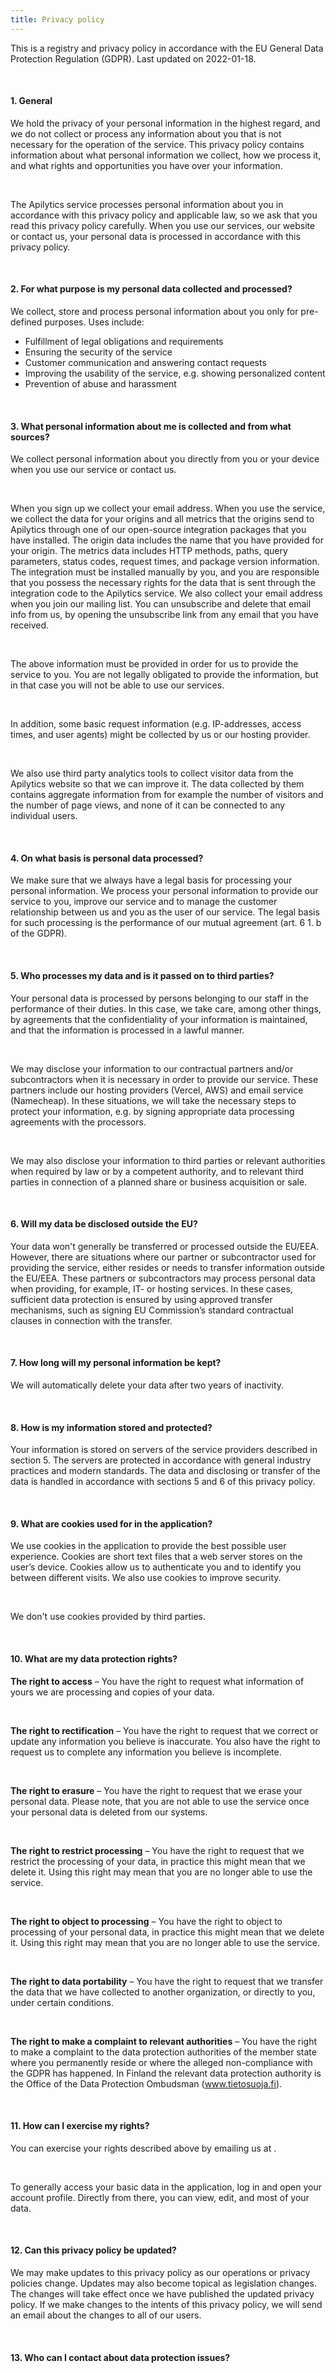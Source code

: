 ```yaml
---
title: Privacy policy
---
```


This is a registry and privacy policy in accordance with the EU General Data
Protection Regulation (GDPR). Last updated on 2022-01-18.

<br />

#### 1. General

We hold the privacy of your personal information in the highest regard, and we
do not collect or process any information about you that is not necessary for
the operation of the service. This privacy policy contains information about
what personal information we collect, how we process it, and what rights and
opportunities you have over your information.

<br />

The Apilytics service processes personal information about you in
accordance with this privacy policy and applicable law, so we ask that you read
this privacy policy carefully. When you use our services, our website or
contact us, your personal data is processed in accordance with this privacy
policy.

<br />

#### 2. For what purpose is my personal data collected and processed?

We collect, store and process personal information about you only for
pre-defined purposes. Uses include:

- Fulfillment of legal obligations and requirements
- Ensuring the security of the service
- Customer communication and answering contact requests
- Improving the usability of the service, e.g. showing personalized content
- Prevention of abuse and harassment

<br />

#### 3. What personal information about me is collected and from what sources?

We collect personal information about you directly from you or your device when
you use our service or contact us.

<br />

When you sign up we collect your email address. When you use the service, we
collect the data for your origins and all metrics that the origins send to
Apilytics through one of our open-source integration packages that you have
installed. The origin data includes the name that you have provided for your
origin. The metrics data includes HTTP methods, paths, query parameters, status
codes, request times, and package version information. The integration must be
installed manually by you, and you are responsible that you possess the
necessary rights for the data that is sent through the integration code to the
Apilytics service. We also collect your email address when you join our mailing
list. You can unsubscribe and delete that email info from us, by opening the
unsubscribe link from any email that you have received.

<br />

The above information must be provided in order for us to provide the service
to you. You are not legally obligated to provide the information, but in that
case you will not be able to use our services.

<br />

In addition, some basic request information (e.g. IP-addresses, access times,
and user agents) might be collected by us or our hosting provider.

<br />

We also use third party analytics tools to collect visitor data from the
Apilytics website so that we can improve it. The data collected by them
contains aggregate information from for example the number of visitors and the
number of page views, and none of it can be connected to any individual users.

<br />

#### 4. On what basis is personal data processed?

We make sure that we always have a legal basis for processing your personal
information. We process your personal information to provide our service to
you, improve our service and to manage the customer relationship between us and
you as the user of our service. The legal basis for such processing is the
performance of our mutual agreement (art. 6 1. b of the GDPR).

<br />

#### 5. Who processes my data and is it passed on to third parties?

Your personal data is processed by persons belonging to our staff
in the performance of their duties. In this case, we take care, among other
things, by agreements that the confidentiality of your information is
maintained, and that the information is processed in a lawful manner.

<br />

We may disclose your information to our contractual partners and/or
subcontractors when it is necessary in order to provide our service. These
partners include our hosting providers (<ExternalLink href="https://vercel.com">Vercel</ExternalLink>, <ExternalLink href="https://aws.amazon.com">AWS</ExternalLink>) and email service (<ExternalLink href="https://www.namecheap.com">Namecheap</ExternalLink>).
In these situations, we will take the necessary steps to protect your information,
e.g. by signing appropriate data processing agreements with the processors.

<br />

We may also disclose your information to third parties or relevant authorities
when required by law or by a competent authority, and to relevant third parties
in connection of a planned share or business acquisition or sale.

<br />

#### 6. Will my data be disclosed outside the EU?

Your data won't generally be transferred or processed outside the EU/EEA. However, there are
situations where our partner or subcontractor used for providing the service, either resides or
needs to transfer information outside the EU/EEA. These partners or subcontractors may process
personal data when providing, for example, IT- or hosting services. In these cases, sufficient data
protection is ensured by using approved transfer mechanisms, such as signing EU Commission’s
standard contractual clauses in connection with the transfer.

<br />

#### 7. How long will my personal information be kept?

We will automatically delete your data after two years of inactivity.

<br />

#### 8. How is my information stored and protected?

Your information is stored on servers of the service providers described in
section 5. The servers are protected in accordance with general industry
practices and modern standards. The data and disclosing or transfer of the data
is handled in accordance with sections 5 and 6 of this privacy policy.

<br />

#### 9. What are cookies used for in the application?

We use cookies in the application to provide the best possible user experience.
Cookies are short text files that a web server stores on the user’s device.
Cookies allow us to authenticate you and to identify you between different
visits. We also use cookies to improve security.

<br />

We don't use cookies provided by third parties.

<br />

#### 10. What are my data protection rights?

**The right to access** – You have the right to request what information of
yours we are processing and copies of your data.

<br />

**The right to rectification** – You have the right to request that we correct
or update any information you believe is inaccurate. You also have the right to
request us to complete any information you believe is incomplete.

<br />

**The right to erasure** – You have the right to request that we erase your
personal data. Please note, that you are not able to use the service once your
personal data is deleted from our systems.

<br />

**The right to restrict processing** – You have the right to request that we
restrict the processing of your data, in practice this might mean that we
delete it. Using this right may mean that you are no longer able to use the
service.

<br />

**The right to object to processing** – You have the right to object to
processing of your personal data, in practice this might mean that we delete
it. Using this right may mean that you are no longer able to use the service.

<br />

**The right to data portability** – You have the right to request that we
transfer the data that we have collected to another organization, or directly
to you, under certain conditions.

<br />

**The right to make a complaint to relevant authorities** – You have the right
to make a complaint to the data protection authorities of the member state
where you permanently reside or where the alleged non-compliance with the GDPR
has happened. In Finland the relevant data protection authority is the Office
of the Data Protection Ombudsman
(<ExternalLink href="https://www.tietosuoja.fi">www.tietosuoja.fi</ExternalLink>).

<br />

#### 11. How can I exercise my rights?

You can exercise your rights described above by emailing us at <EmailLink />.

<br />

To generally access your basic data in the application, log in and open your
account profile. Directly from there, you can view, edit, and most of your
data.

<br />

#### 12. Can this privacy policy be updated?

We may make updates to this privacy policy as our operations or privacy
policies change. Updates may also become topical as legislation changes. The
changes will take effect once we have published the updated privacy policy. If
we make changes to the intents of this privacy policy, we will send an email
about the changes to all of our users.

<br />

#### 13. Who can I contact about data protection issues?

<EmailLink />
